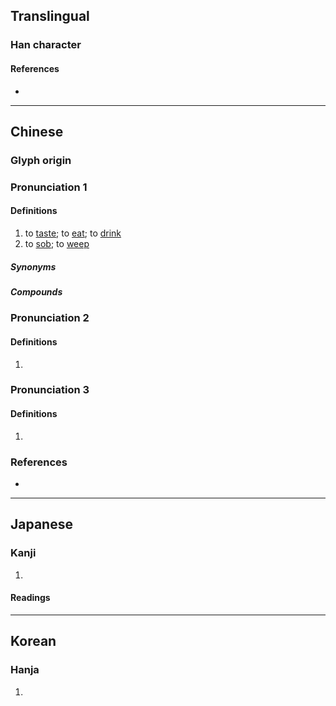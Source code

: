 {{character info/new}}
==Translingual==

===Han character===
{{Han char|rn=30|rad=口|as=08|sn=11|four=67047|canj=REEE|ids=⿰口叕}}

====References====
* {{Han ref|kx=0196.120|dkj=03832|dj=0417.210|hdz=10648.050|uh=555C|ud=21852|bh=B0E3|bd=45283}}

----

==Chinese==


===Glyph origin===
{{Han etym}}

<!--|c=cyut3,zyut3
|h=pfs=cho̍t-->{{attention|zh|Please check and place these pronunciations}}

===Pronunciation 1===
{{zh-forms|alt=嚽,歠,𠼣,𩟫}}
{{zh-pron
|m=chuò
|c=hyut3,jyut3,zyut3
|md=chiók
|mc=1+2+3+5
|oc=y,1+2+4+5
|cat=v
}}

====Definitions====
{{zh-hanzi}}

# to [[taste]]; to [[eat]]; to [[drink]] <!-- [1]《廣韻·去聲·祭·綴》啜：甞也。[2]《廣韻·去聲》啜：甞也。[3]《廣韻·入聲》啜：『《說文》曰：甞也。《爾雅》云：茹也，禮曰啜菽飲水。』[4]《禮記·檀弓下》: 孔子曰：「啜菽飲水盡其歡，斯之謂孝。」-->
# to [[sob]]; to [[weep]] <!-- 《詩經·中谷有蓷》:有女仳離、啜其泣矣。-->

=====Synonyms=====
{{zh-dial|喝}}

=====Compounds=====
{{zh-der|啜汁|啜飲|啜持|啜哄|啜賺|啜茶|啜泣|啜茗|啜菽飲水|餔糟啜醨|餔啜|飲水啜菽}}

===Pronunciation 2===
{{zh-forms|alt=諁}}
{{zh-pron
|m=zhuó
|mc=4
|oc=n,3
|cat=
}}

====Definitions====
{{zh-hanzi}}

# {{rfdef|zh}}

===Pronunciation 3===
{{zh-forms}}
{{zh-pron
|m=chuài
|cat=pn
}}

====Definitions====
{{zh-hanzi}}

# {{surname|zh}}

===References===
* {{R:yue:Hanzi}}

----

==Japanese==

===Kanji===
{{ja-kanji|grade=|rs=口08}}

# {{rfdef|ja|sort=口08}}

====Readings====
{{ja-readings
|goon=せち, てち
|kanon=せつ, てつ
|kun=すす-る
}}

----

==Korean==

===Hanja===
{{ko-hanja|hangeul=철}}

# {{rfdef|ko|sort=口08}}